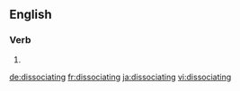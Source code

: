 ==English==

===Verb===
{{head|en|present participle}}

# {{present participle of|dissociate|lang=en}}

[[de:dissociating]]
[[fr:dissociating]]
[[ja:dissociating]]
[[vi:dissociating]]